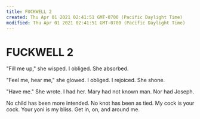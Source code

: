 ```yaml
---
title: FUCKWELL 2
created: Thu Apr 01 2021 02:41:51 GMT-0700 (Pacific Daylight Time)
modified: Thu Apr 01 2021 02:41:51 GMT-0700 (Pacific Daylight Time)
---
```

# FUCKWELL 2

"Fill me up," she wisped.
I obliged. She absorbed.

"Feel me, hear me," she glowed.
I obliged. I rejoiced. She shone.

"Have me." She wrote.
I had her.
Mary had not known man.
Nor had Joseph.

No child has been more intended.
No knot has been as tied.
My cock is your cock.
Your yoni is my bliss.
Get in, on, and around me.

